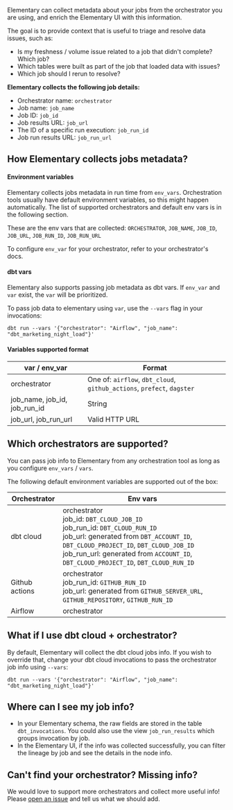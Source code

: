 Elementary can collect metadata about your jobs from the orchestrator you are using, and enrich the Elementary UI with this information.

The goal is to provide context that is useful to triage and resolve data issues, such as:

- Is my freshness / volume issue related to a job that didn't complete? Which job?
- Which tables were built as part of the job that loaded data with issues?
- Which job should I rerun to resolve?

**Elementary collects the following job details:**

- Orchestrator name: `orchestrator`
- Job name: `job_name`
- Job ID: `job_id`
- Job results URL: `job_url`
- The ID of a specific run execution: `job_run_id`
- Job run results URL: `job_run_url`

## How Elementary collects jobs metadata?

#### Environment variables

Elementary collects jobs metadata in run time from `env_vars`.
Orchestration tools usually have default environment variables, so this might happen automatically. The list of supported orchestrators and default env vars is in the following section.

These are the env vars that are collected:
`ORCHESTRATOR`, `JOB_NAME`, `JOB_ID`, `JOB_URL`, `JOB_RUN_ID`, `JOB_RUN_URL`

To configure `env_var` for your orchestrator, refer to your orchestrator's docs.

#### dbt vars

Elementary also supports passing job metadata as dbt vars. If `env_var` and `var` exist, the `var` will be prioritized.

To pass job data to elementary using `var`, use the `--vars` flag in your invocations:

```shell
dbt run --vars '{"orchestrator": "Airflow", "job_name": "dbt_marketing_night_load"}'
```

#### Variables supported format

| var / env_var                | Format                                                                 |
| ---------------------------- | ---------------------------------------------------------------------- |
| orchestrator                 | One of: `airflow`, `dbt_cloud`, `github_actions`, `prefect`, `dagster` |
| job_name, job_id, job_run_id | String                                                                 |
| job_url, job_run_url         | Valid HTTP URL                                                         |

## Which orchestrators are supported?

You can pass job info to Elementary from any orchestration tool as long as you configure `env_vars` / `vars`.

The following default environment variables are supported out of the box:

| Orchestrator   | Env vars                                                                                                                                                                                                                                                         |
| -------------- | ---------------------------------------------------------------------------------------------------------------------------------------------------------------------------------------------------------------------------------------------------------------- |
| dbt cloud      | orchestrator<br/>job_id: `DBT_CLOUD_JOB_ID`<br/>job_run_id: `DBT_CLOUD_RUN_ID`<br/>job_url: generated from `DBT_ACCOUNT_ID`, `DBT_CLOUD_PROJECT_ID`, `DBT_CLOUD_JOB_ID`<br/>job_run_url: generated from `ACCOUNT_ID`, `DBT_CLOUD_PROJECT_ID`, `DBT_CLOUD_RUN_ID` |
| Github actions | orchestrator<br/>job_run_id: `GITHUB_RUN_ID`<br/>job_url: generated from `GITHUB_SERVER_URL`, `GITHUB_REPOSITORY`, `GITHUB_RUN_ID`                                                                                                                               |
| Airflow        | orchestrator                                                                                                                                                                                                                                                     |

## What if I use dbt cloud + orchestrator?

By default, Elementary will collect the dbt cloud jobs info.
If you wish to override that, change your dbt cloud invocations to pass the orchestrator job info using `--vars`:

```shell
dbt run --vars '{"orchestrator": "Airflow", "job_name": "dbt_marketing_night_load"}'
```

## Where can I see my job info?

- In your Elementary schema, the raw fields are stored in the table `dbt_invocations`. You could also use the view `job_run_results` which groups invocation by job.
- In the Elementary UI, if the info was collected successfully, you can filter the lineage by job and see the details in the node info.

## Can't find your orchestrator? Missing info?

We would love to support more orchestrators and collect more useful info!
Please [open an issue](https://github.com/elementary-data/elementary/issues/new/choose) and tell us what we should add.
